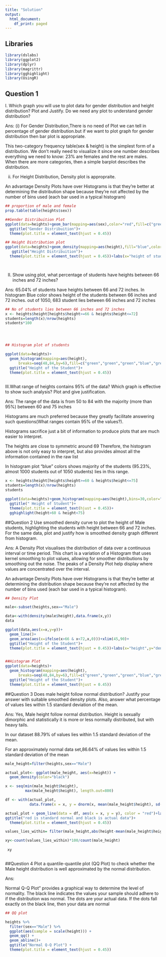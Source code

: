 ```yaml
---
title: "Solution"
output:
  html_document:
    df_print: paged
---
```



## Libraries


```r

library(dslabs)
library(ggplot2)
library(dplyr)
library(magrittr)
library(gghighlight)
library(UsingR)

```


## Question 1

I. Which graph you will use to plot data for gender distribution and height distribution? Plot and Justify. Do we need any plot to understand gender distribution?

Ans:  (i) For Gender Distribution,There is no need of Plot we can tell in percentage of gender distribution.but if we want to plot graph for gender distribution then 
bar plot is appropriate.

This two-category frequency table(sex & height) is the simplest form of a distribution. We don’t really need to visualize it since one number describes everything we need to know: 23% are females and the rest are males. When there are more categories, then a simple barplot describes the distribution.




(ii) For Height Distribution, Density plot is appropraite. 

An advantage Density Plots have over Histograms is that they're better at determining the distribution shape because they're not affected by the number of bins used (each bar used in a typical histogram)



```r

## proportion of male and female
prop.table(table(heights$sex))

##Gender Distribuition Plot
ggplot(data=heights)+geom_bar(mapping=aes(sex),color="red",fill=c("green","blue"))+
  ggtitle("Gender Distribuition")+
  theme(plot.title = element_text(hjust = 0.45))

## Height Distribution plot
ggplot(data=heights)+geom_density(mapping=aes(height),fill="blue",color="red")+
   ggtitle("Height Distribuition")+
  theme(plot.title = element_text(hjust = 0.45))+labs(x="height of students",y="density")

 
```

II. Show using plot, what percentage of students have heights between 66 inches and 72 inches?

Ans: 65.04% of students have heights between 66 and 72 inches.
In histogram Blue color shows height of the students between 66 inches and 72 inches.
out of 1050, 683 student lies between 66 inches and 72 inches


```r

## No of students lies between 66 inches and 72 inches
x <- heights$height[heights$height>=66 & heights$height<=72]
students=length(x)/nrow(heights)
students*100




## Histogram plot of students

ggplot(data=heights)+
  geom_histogram(mapping=aes(height),
      breaks=seq(48,84,by=6),fill=c("green","green","green","blue","green","green"))+
  ggtitle("Height of the Student")+
  theme(plot.title = element_text(hjust = 0.45))
      
```

III.What range of heights contains 95% of the data? Which graph is effective to show
such analysis? Plot and give justification.

Ans: The range of the data is from 50 to 84 with the majority (more than 95%) between 60 and 75 inches 

Histograms are much preferred because they greatly facilitate answering such questions(What ranges contain 95% of the values?). 

Histograms sacrifice just a bit of information to produce plots that are much easier to interpret.

The heights are close to symmetric around 69  Therefore, the histogram above is not only easy to interpret, but also provides almost all the information contained in the raw list 

In histogram plot  "blue" colors shows majority of the students (95.23%,  almost 1000 students out of 1050 students) lies in this range.

```r


x <- heights$height[heights$height>=60 & heights$height<=75]
students=length(x)/nrow(heights)
students

ggplot(data=heights)+geom_histogram(mapping=aes(height),bins=30,color="red",fill="blue")+
  ggtitle(" Height of Student")+
  theme(plot.title = element_text(hjust = 0.45))+
  gghighlight(height>60 & height<75)

```



##Question 2
Use smoothed density curve to plot the height of Male students,
highlighting the students with height between 66 and 72 inches. For the same data, plot and justify how is smoothed density graph different from histogram.

Ans:
A Density Plot visualises the distribution of data over a continuous interval or time period. This chart is a variation of a Histogram that uses kernel smoothing to plot values, allowing for smoother distributions by smoothing out the noise. The peaks of a Density Plot help display where values are concentrated over the interval.

An advantage Density Plots have over Histograms is that they're better at determining the distribution shape because they're not affected by the number of bins used (each bar used in a typical histogram).


```r

## Density Plot

male<-subset(heights,sex=="Male")

data<-with(density(male$height),data.frame(x,y))
data

ggplot(data,aes(x=x,y=y))+
  geom_line()+
  geom_area(aes(x=ifelse(x>66 & x<72,x,0)))+xlim(45,90)+ 
  ggtitle("Height of the Student")+
  theme(plot.title = element_text(hjust = 0.45))+labs(x="height",y="density")


##Histogram Plot
ggplot(data=heights)+
  geom_histogram(mapping=aes(height),
      breaks=seq(48,84,by=6),fill=c("green","green","green","blue","green","green"))+
  ggtitle("Height of the Student")+
  theme(plot.title = element_text(hjust = 0.45))


```


##Question 3
Does male height follow normal distribution? Justify your answer
with suitable smoothed density plots. Also, answer what percentage of values lies within 1.5 standard deviation of the mean.

Ans: Yes, Male height follow normal distribution.
Height is sexually dimorphic and statistically it is more or less normally distributed, but with heavy tails.

In our dataset 88.79% of values lies within 1.5 standard deviation of the mean.

For an approximately normal data set,86.64% of values lies within 1.5 standard deviation of the mean









```r

male_height=filter(heights,sex=="Male")

actual_plot<- ggplot(male_height, aes(x=height)) +
  geom_density(color="black")

x <- seq(min(male_height$height),
         max(male_height$height), length.out=800)

df <- with(actual_plot, 
           data.frame(x = x, y = dnorm(x, mean(male_height$height), sd(male_height$height))))

actual_plot + geom_line(data = df, aes(x = x, y = y), color = "red")+labs(x ="height")+
ggtitle("red is standard normal and black is actual data")+
  theme(plot.title = element_text(hjust = 0.45))

values_lies_within= filter(male_height,abs(height-mean(male_height$height)) <= 1.5*sd(male_height$height))

xy<-count(values_lies_within)*100/count(male_height)
 
 xy



```



##Question 4
Plot a quantile-quantile plot (QQ Plot) to check whether the Male
height distribution is well approximated by the normal distribution.


Ans:

Normal Q-Q Plot” provides a graphical way to determine the level of normality. The black line indicates the values your sample should adhere to if the distribution was normal. The dots are your actual data. If the dots fall exactly on the black line, then your data are normal


```r

## QQ plot

heights %>% 
  filter(sex=="Male") %>%
  ggplot(aes(sample = scale(height))) + 
  geom_qq() +
  geom_abline()+
  ggtitle("Normal Q-Q Plot") +
  theme(plot.title = element_text(hjust = 0.45))



```




